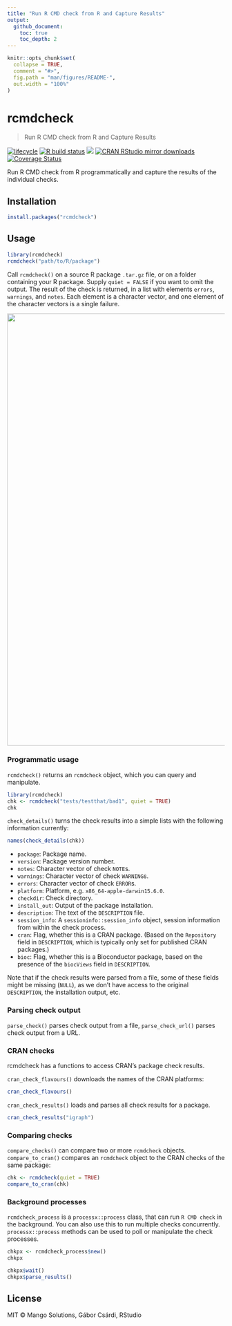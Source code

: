 ```yaml
---
title: "Run R CMD check from R and Capture Results"
output:
  github_document:
    toc: true
    toc_depth: 2
---
```


<!-- README.md is generated from README.Rmd. Please edit that file -->

```r
knitr::opts_chunk$set(
  collapse = TRUE,
  comment = "#>",
  fig.path = "man/figures/README-",
  out.width = "100%"
)
```

# rcmdcheck

> Run R CMD check from R and Capture Results

<!-- badges: start -->
[![lifecycle](https://img.shields.io/badge/lifecycle-maturing-blue.svg)](https://lifecycle.r-lib.org/articles/stages.html)
[![R build status](https://github.com/r-lib/rcmdcheck/workflows/R-CMD-check/badge.svg)](https://github.com/r-lib/rcmdcheck/actions)
[![](https://www.r-pkg.org/badges/version/rcmdcheck)](https://www.r-pkg.org/pkg/rcmdcheck)
[![CRAN RStudio mirror downloads](https://cranlogs.r-pkg.org/badges/rcmdcheck)](https://www.r-pkg.org/pkg/rcmdcheck)
[![Coverage Status](https://img.shields.io/codecov/c/github/r-lib/rcmdcheck/main.svg)](https://codecov.io/github/r-lib/rcmdcheck?branch=main)
<!-- badges: end -->

Run R CMD check from R programmatically and capture the results of the
individual checks.

## Installation

```r
install.packages("rcmdcheck")
```

## Usage

```r
library(rcmdcheck)
rcmdcheck("path/to/R/package")
```

Call `rcmdcheck()` on a source R package `.tar.gz` file, or on a folder
containing your R package. Supply `quiet = FALSE` if you want to omit the
output. The result of the check is returned, in a list with elements
`errors`, `warnings`, and `notes`. Each element is a character vector,
and one element of the character vectors is a single failure.

<img width="1000" src="https://cdn.jsdelivr.net/gh/r-lib/rcmdcheck@main/tools/rcmdcheck.svg">

### Programmatic usage

`rcmdcheck()` returns an `rcmdcheck` object, which you can query and
manipulate.

```r
library(rcmdcheck)
chk <- rcmdcheck("tests/testthat/bad1", quiet = TRUE)
chk
```

`check_details()` turns the check results into a simple lists with the
following information currently:

```r
names(check_details(chk))
```

* `package`: Package name.
* `version`: Package version number.
* `notes`: Character vector of check `NOTE`s.
* `warnings`: Character vector of check `WARNING`s.
* `errors`: Character vector of check `ERROR`s.
* `platform`: Platform, e.g. `x86_64-apple-darwin15.6.0`.
* `checkdir`: Check directory.
* `install_out`: Output of the package installation.
* `description`: The text of the `DESCRIPTION` file.
* `session_info`: A `sessioninfo::session_info` object, session information
  from within the check process.
* `cran`: Flag, whether this is a CRAN package. (Based on the `Repository`
  field in `DESCRIPTION`, which is typically only set for published CRAN
  packages.)
* `bioc`: Flag, whether this is a Bioconductor package, based on the
  presence of the `biocViews` field in `DESCRIPTION`.

Note that if the check results were parsed from a file, some of these
fields might be missing (`NULL`), as we don't have access to the original
`DESCRIPTION`, the installation output, etc.

### Parsing check output

`parse_check()` parses check output from a file, `parse_check_url()`
parses check output from a URL.

### CRAN checks

rcmdcheck has a functions to access CRAN's package check results.

`cran_check_flavours()` downloads the names of the CRAN platforms:

```r
cran_check_flavours()
```

`cran_check_results()` loads and parses all check results for a package.

```r
cran_check_results("igraph")
```

### Comparing checks

`compare_checks()` can compare two or more `rcmdcheck` objects.
`compare_to_cran()` compares an `rcmdcheck` object to the CRAN checks of
the same package:

```r
chk <- rcmdcheck(quiet = TRUE)
compare_to_cran(chk)
```

### Background processes

`rcmdcheck_process` is a `processx::process` class, that can run
`R CMD check` in the background. You can also use this to run multiple
checks concurrently. `processx::process` methods can be used to poll or
manipulate the check processes.

```r
chkpx <- rcmdcheck_process$new()
chkpx
```

```r
chkpx$wait()
chkpx$parse_results()
```

## License

MIT © Mango Solutions, Gábor Csárdi, RStudio
